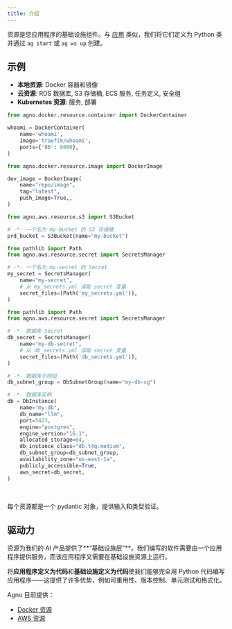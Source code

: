 ```yaml
---
title: 介绍
---
```


资源是您应用程序的基础设施组件。与 [应用](/workspaces/apps/introduction) 类似，我们将它们定义为 Python 类并通过 `ag start` 或 `ag ws up` 创建。

## 示例

- **本地资源**: Docker 容器和镜像
- **云资源**: RDS 数据库, S3 存储桶, ECS 服务, 任务定义, 安全组
- **Kubernetes 资源**: 服务, 部署

<CodeGroup>

```python Docker Container
from agno.docker.resource.container import DockerContainer

whoami = DockerContainer(
    name='whoami',
    image='traefik/whoami',
    ports={'80': 8080},
)
```

```python Docker Image
from agno.docker.resource.image import DockerImage

dev_image = DockerImage(
    name="repo/image",
    tag="latest",
    push_image=True,,
)
```

```python S3 Bucket
from agno.aws.resource.s3 import S3Bucket

# -*- 一个名为 my-bucket 的 S3 存储桶
prd_bucket = S3Bucket(name="my-bucket")
```

```python Secret
from pathlib import Path
from agno.aws.resource.secret import SecretsManager

# -*- 一个名为 my-secret 的 Secret
my_secret = SecretsManager(
    name="my-secret",
    # 从 my_secrets.yml 读取 secret 变量
    secret_files=[Path('my_secrets.yml')],
)
```

```python RDS Database
from pathlib import Path
from agno.aws.resource.secret import SecretsManager

# -*- 数据库 Secret
db_secret = SecretsManager(
    name="my-db-secret",
    # 从 db_secrets.yml 读取 secret 变量
    secret_files=[Path('db_secrets.yml')],
)

# -*- 数据库子网组
db_subnet_group = DbSubnetGroup(name="my-db-sg")

# -*- 数据库实例
db = DbInstance(
    name="my-db",
    db_name="llm",
    port=5423,
    engine="postgres",
    engine_version="16.1",
    allocated_storage=64,
    db_instance_class="db.t4g.medium",
    db_subnet_group=db_subnet_group,
    availability_zone="us-east-1a",
    publicly_accessible=True,
    aws_secret=db_secret,
)
```

</CodeGroup>

<br />

<Tip>

每个资源都是一个 pydantic 对象，提供输入和类型验证。

</Tip>

## 驱动力

资源为我们的 AI 产品提供了**“基础设施层”**。我们编写的软件需要由一个应用程序提供服务，而该应用程序又需要在基础设施资源上运行。

将**应用程序定义为代码**和**基础设施定义为代码**使我们能够完全用 Python 代码编写应用程序——这提供了许多优势，例如可重用性、版本控制、单元测试和格式化。

Agno 目前提供：

- [Docker 资源](/workspaces/resources/docker/introduction)
- [AWS 资源](/workspaces/resources/aws/introduction)